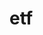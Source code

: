 # etf


<ul className="grid grid-cols-1 md:grid-cols-2 lg:grid-cols-3 xl:grid-cols-4 gap-4 -ml-6"> 
<ReferenceCard title="holdings " description=" Displays US Bonds yield curve
" url="/bot/reference/telegram/etf/holdings " />
<ReferenceCard title="tops " description=" Displays US Bonds yield curve
" url="/bot/reference/telegram/etf/tops " />
</ul>